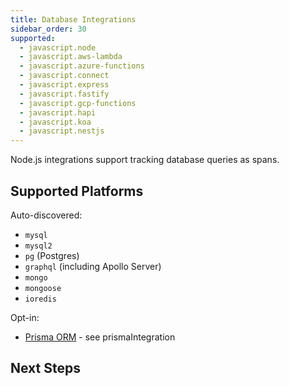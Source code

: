 ```yaml
---
title: Database Integrations
sidebar_order: 30
supported:
  - javascript.node
  - javascript.aws-lambda
  - javascript.azure-functions
  - javascript.connect
  - javascript.express
  - javascript.fastify
  - javascript.gcp-functions
  - javascript.hapi
  - javascript.koa
  - javascript.nestjs
---
```


Node.js integrations support tracking database queries as spans.

## Supported Platforms

Auto-discovered:

- `mysql`
- `mysql2`
- `pg` (Postgres)
- `graphql` (including Apollo Server)
- `mongo`
- `mongoose`
- `ioredis`

Opt-in:

- [Prisma ORM](https://www.prisma.io/) - see <PlatformLink to="/performance/database/opt-in#prismaintegration">prismaIntegration</PlatformLink>

## Next Steps

<PageGrid />

